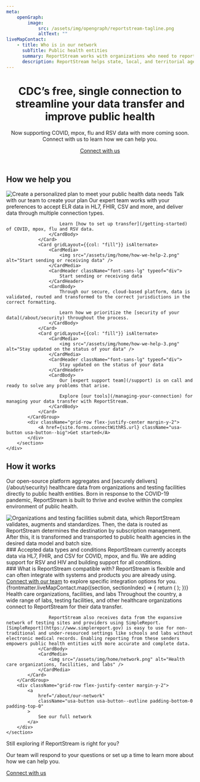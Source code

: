 ```yaml
---
meta:
    openGraph:
        image:
            src: /assets/img/opengraph/reportstream-tagline.png
            altText: ""
liveMapContact:
    - title: Who is in our network
      subTitle: Public health entities
      summary: ReportStream works with organizations who need to report data and public health entities who need to receive data.
      description: ReportStream helps state, local, and territorial agencies across the United States get the data they need for the best possible public health responses.
---
```


<HeroWrapper isAlternate className="rs-bg-grid">
    <div className="grid-container">
        <header className="usa-section usa-prose tablet:grid-col-10">
            <h1>CDC’s free, single connection to streamline your data transfer and improve public health</h1>
            <p className="rs-subtitle">Now supporting COVID, mpox, flu and RSV data with more coming soon. Connect with us to learn how we can help you.</p>
            <div className="grid-row margin-top-8 margin-bottom-2">
                <A href={site.forms.connectWithRS.url} className="usa-button usa-button--big" target="_blank">Connect with us</A>
            </div>
        </header>
    </div>
</HeroWrapper>
<HeroWrapper>
    <div className="grid-container">
        <section className="usa-section">
            <h2 data-testid="heading" className="font-sans-xl margin-top-0" >How we help you</h2>
            <CardGroup>
                <Card gridLayout={{col: "fill"}} isAlternate>
                    <CardMedia>
                        <img src="/assets/img/home/how-we-help-1.png" alt="Create a personalized plan to meet your public health data needs" />
                    </CardMedia>
                    <CardHeader className="font-sans-lg" typeof="div">
                        Talk with our team to create your plan
                    </CardHeader>
                    <CardBody>
                        Our expert team works with your preferences to accept ELR data in HL7, FHIR, CSV and more, and deliver data through multiple connection types.

                        Learn [how to set up transfer](/getting-started) of COVID, mpox, flu and RSV data.
                    </CardBody>
                </Card>
                <Card gridLayout={{col: "fill"}} isAlternate>
                    <CardMedia>
                        <img src="/assets/img/home/how-we-help-2.png" alt="Start sending or receiving data" />
                    </CardMedia>
                    <CardHeader className="font-sans-lg" typeof="div">
                        Start sending or receiving data
                    </CardHeader>
                    <CardBody>
                        Through our secure, cloud-based platform, data is validated, routed and transformed to the correct jurisdictions in the correct formatting.

                        Learn how we prioritize the [security of your data](/about/security) throughout the process.
                    </CardBody>
                </Card>
                <Card gridLayout={{col: "fill"}} isAlternate>
                    <CardMedia>
                        <img src="/assets/img/home/how-we-help-3.png" alt="Stay updated on the status of your data" />
                    </CardMedia>
                    <CardHeader className="font-sans-lg" typeof="div">
                        Stay updated on the status of your data
                    </CardHeader>
                    <CardBody>
                        Our [expert support team](/support) is on call and ready to solve any problems that arise.

                        Explore [our tools](/managing-your-connection) for managing your data transfer with ReportStream.
                    </CardBody>
                </Card>
            </CardGroup>
            <div className="grid-row flex-justify-center margin-y-2">
                <A href={site.forms.connectWithRS.url} className="usa-button usa-button--big">Get started</A>
            </div>
        </section>
    </div>
</HeroWrapper>
<HeroWrapper className="bg-blue-5">
    <div className="grid-container">
        <section className="usa-section padding-bottom-0">
            <h2 className="font-sans-xl margin-top-0">How it works</h2>
            <p className="font-sans-lg margin-top-4">Our open-source platform aggregates and [securely delivers](/about/security) healthcare data from organizations and testing facilities directly to public health entities. Born in response to the COVID-19 pandemic, ReportStream is built to thrive and evolve within the complex environment of public health.</p>
            <img
                className="margin-y-8"
                src="/assets/img/ReportStreamDiagram_2023.png"
                alt="Organizations and testing facilities submit data, which ReportStream validates, augments and standardizes. Then, the data is routed as ReportStream determines the destination by subscription management. After this, it is transformed and transported to public health agencies in the desired data model and batch size."
            />
            <div className="grid-row">
                <div className="grid-col-fill margin-right-3">
                    ### Accepted data types and conditions
                    ReportStream currently accepts data via HL7, FHIR, and CSV for COVID, mpox, and flu. We are adding support for RSV and HIV and building support for all conditions.
                </div>
                <div className="grid-col-fill margin-right-3">
                    ### What is ReportStream compatible with?
                    ReportStream is flexible and can often integrate with systems and products you are already using. <A href={site.forms.connectWithRS.url}>Connect with our team</A> to explore specific integration options for you.
                </div>
            </div>
        </section>
    </div>
</HeroWrapper>
<HeroWrapper className="grid-container">
    <section className="usa-section">
        {frontmatter.liveMapContact.map((section, sectionIndex) => {
            return (
                <LiveMap key={`livemap-${sectionIndex}`} className="margin-top-2 margin-bottom-0" {...section} />
            );
        })}
        <CardGroup>
            <Card
                gridLayout={{col: "fill"}}
                layout="flagMediaRight"
                headerFirst
                isAlternate>
                <CardHeader className="font-sans-lg">
                    Health care organizations, facilities, and labs
                </CardHeader>
                <CardBody className="grid-col-8">
                    Throughout the country, a wide range of labs, testing facilities, and other healthcare organizations connect to ReportStream for their data transfer.

                    ReportStream also receives data from the expansive network of testing sites and providers using SimpleReport. [SimpleReport](https://www.simplereport.gov) is easy to use for non-traditional and under-resourced settings like schools and labs without electronic medical records. Enabling reporting from these senders empowers public health entities with more accurate and complete data.
                </CardBody>
                <CardMedia>
                    <img src="/assets/img/home/network.png" alt="Health care organizations, facilities, and labs" />
                </CardMedia>
            </Card>
        </CardGroup>
        <div className="grid-row flex-justify-center margin-y-2">
            <a
                href="/about/our-network"
                className="usa-button usa-button--outline padding-bottom-0 padding-top-0"
            >
                See our full network
            </a>
        </div>
    </section>
</HeroWrapper>
<HeroWrapper className="bg-blue-5">
    <section className="grid-container grid-row usa-section usa-prose flex-justify-center">
        <p className="font-sans-xl text-bold margin-top-0">Still exploring if ReportStream is right for you?</p>
        <p className="font-sans-lg">Our team will respond to your questions or set up a time to learn more about how we can help you.</p>
        <A href={site.forms.connectWithRS.url} className="usa-button usa-button--big" target="_blank">Connect with us</A>
    </section>
</HeroWrapper>
